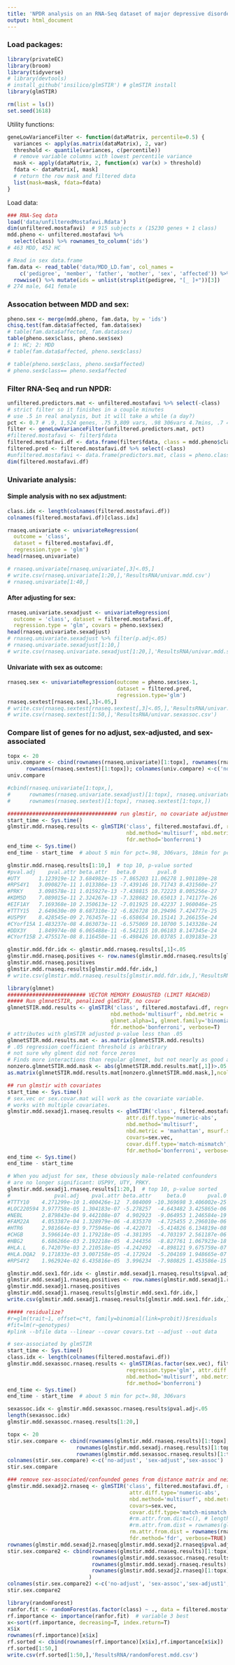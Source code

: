```yaml
---
title: 'NPDR analysis on an RNA-Seq dataset of major depressive disorder'
output: html_document
---
```


### Load packages:

```r
library(privateEC)
library(broom)
library(tidyverse)
# library(devtools)
# install_github('insilico/glmSTIR') # glmSTIR install
library(glmSTIR)

rm(list = ls())
set.seed(1618)
```


Utility functions:

```r
geneLowVarianceFilter <- function(dataMatrix, percentile=0.5) {
  variances <- apply(as.matrix(dataMatrix), 2, var)
  threshold <- quantile(variances, c(percentile))
  # remove variable columns with lowest percentile variance
  mask <- apply(dataMatrix, 2, function(x) var(x) > threshold)
  fdata <- dataMatrix[, mask]
  # return the row mask and filtered data
  list(mask=mask, fdata=fdata)
}
```


Load data:

```r
### RNA-Seq data
load('data/unfilteredMostafavi.Rdata')
dim(unfiltered.mostafavi)  # 915 subjects x (15230 genes + 1 class)
mdd.pheno <- unfiltered.mostafavi %>% 
  select(class) %>% rownames_to_column('ids') 
# 463 MDD, 452 HC

# Read in sex data.frame
fam.data <- read_table('data/MDD_LD.fam', col_names = 
    c('pedigree', 'member', 'father', 'mother', 'sex', 'affected')) %>% 
  rowwise() %>% mutate(ids = unlist(strsplit(pedigree, "[_ ]+"))[3])
# 274 male, 641 female
```


### Assocation between MDD and sex:

```r
pheno.sex <- merge(mdd.pheno, fam.data, by = 'ids')
chisq.test(fam.data$affected, fam.data$sex)
# table(fam.data$affected, fam.data$sex)
table(pheno.sex$class, pheno.sex$sex)
# 1: HC; 2: MDD
# table(fam.data$affected, pheno.sex$class)

# table(pheno.sex$class, pheno.sex$affected)
# pheno.sex$class== pheno.sex$affected
```


### Filter RNA-Seq and run NPDR:

```r
unfiltered.predictors.mat <- unfiltered.mostafavi %>% select(-class)
# strict filter so it finishes in a couple minutes
# use .5 in real analysis, but it will take a while (a day?)
pct <- 0.7 # .9, 1,524 genes, .75 3,809 vars, .98 306vars 4.7mins, .7 4570vars
filter <- geneLowVarianceFilter(unfiltered.predictors.mat, pct)
#filtered.mostafavi <- filter$fdata
filtered.mostafavi.df <- data.frame(filter$fdata, class = mdd.pheno$class)
filtered.pred <- filtered.mostafavi.df %>% select(-class)
#unfiltered.mostafavi <- data.frame(predictors.mat, class = pheno.class)
dim(filtered.mostafavi.df)

```


### Univariate analysis:

#### Simple analysis with no sex adjustment:
```r
class.idx <- length(colnames(filtered.mostafavi.df))
colnames(filtered.mostafavi.df)[class.idx]

rnaseq.univariate <- univariateRegression(
  outcome = 'class', 
  dataset = filtered.mostafavi.df, 
  regression.type = 'glm')
head(rnaseq.univariate)

# rnaseq.univariate[rnaseq.univariate[,3]<.05,]
# write.csv(rnaseq.univariate[1:20,],'ResultsRNA/univar.mdd.csv')
# rnaseq.univariate[1:40,]
```


#### After adjusting for sex:

```r
rnaseq.univariate.sexadjust <- univariateRegression(
  outcome = 'class', dataset = filtered.mostafavi.df, 
  regression.type = 'glm', covars = pheno.sex$sex)
head(rnaseq.univariate.sexadjust)
# rnaseq.univariate.sexadjust %>% filter(p.adj<.05)
# rnaseq.univariate.sexadjust[1:10,]
# write.csv(rnaseq.univariate.sexadjust[1:20,],'ResultsRNA/univar.mdd.sexadjust.csv')
```


#### Univariate with sex as outcome:

```r
rnaseq.sex <- univariateRegression(outcome = pheno.sex$sex-1,
                                   dataset = filtered.pred,
                                   regression.type='glm')
rnaseq.sextest[rnaseq.sex[,3]<.05,]
# write.csv(rnaseq.sextest[rnaseq.sextest[,3]<.05,],'ResultsRNA/univar.sexassoc.csv')
# write.csv(rnaseq.sextest[1:50,],'ResultsRNA/univar.sexassoc.csv')

```


### Compare list of genes for no adjust, sex-adjusted, and sex-associated
```r

topx <- 20
univ.compare <- cbind(rownames(rnaseq.univariate)[1:topx], rownames(rnaseq.univariate.sexadjust)[1:topx],
      rownames(rnaseq.sextest)[1:topx]); colnames(univ.compare) <-c('no-adjust', 'sex-adjust','sex-assoc')
univ.compare

#cbind(rnaseq.univariate[1:topx,],
#      rownames(rnaseq.univariate.sexadjust)[1:topx], rnaseq.univariate.sexadjust[1:topx,],
#      rownames(rnaseq.sextest)[1:topx], rnaseq.sextest[1:topx,])

```

```r
################################### run glmstir, no covariate adjustment
start_time <- Sys.time()
glmstir.mdd.rnaseq.results <- glmSTIR('class', filtered.mostafavi.df, regression.type='glm', attr.diff.type='numeric-abs',
                                      nbd.method='multisurf', nbd.metric = 'manhattan', msurf.sd.frac=0.5,
                                      fdr.method='bonferroni')
end_time <- Sys.time()
end_time - start_time  # about 5 min for pct=.98, 306vars, 18min for pct=.9 and 1524 vars

glmstir.mdd.rnaseq.results[1:10,]  # top 10, p-value sorted
#pval.adj    pval.attr beta.attr   beta.0       pval.0
#UTY      1.123919e-12 3.684982e-15 -7.865203 11.06278 1.901189e-28
#RPS4Y1   3.090827e-11 1.013386e-13 -7.439146 10.71743 8.431560e-27
#PRKY     3.098578e-11 1.015927e-13 -7.438815 10.72223 8.005256e-27
#KDM5D    7.089015e-11 2.324267e-13 -7.328682 10.65013 1.741177e-26
#EIF1AY   7.169368e-10 2.350613e-12 -7.011925 10.42237 1.960046e-25
#TTTY15   2.649630e-09 8.687310e-12 -6.826728 10.29496 7.424777e-25
#USP9Y    8.428545e-09 2.763457e-11 -6.658654 10.15141 3.266155e-24
#CYorf15A 1.483237e-08 4.863073e-11 -6.575069 10.10700 5.143328e-24
#DDX3Y    1.849974e-08 6.065488e-11 -6.542115 10.06183 8.147345e-24
#CYorf15B 2.475517e-08 8.116450e-11 -6.498426 10.03785 1.039183e-23

glmstir.mdd.fdr.idx <- glmstir.mdd.rnaseq.results[,1]<.05
glmstir.mdd.rnaseq.positives <- row.names(glmstir.mdd.rnaseq.results[glmstir.mdd.fdr.idx,]) # reSTIR p.adj<.05
glmstir.mdd.rnaseq.positives
glmstir.mdd.rnaseq.results[glmstir.mdd.fdr.idx,]
# write.csv(glmstir.mdd.rnaseq.results[glmstir.mdd.fdr.idx,],'ResultsRNA/NPDR.mdd.csv')

```




```r
library(glmnet)
######################### VECTOR MEMORY EXHAUSTED (LIMIT REACHED)
##### Run glmnetSTIR, penalized glmSTIR, no covar
glmnetSTIR.mdd.results <- glmSTIR('class', filtered.mostafavi.df, regression.type='glmnet', attr.diff.type='numeric-abs',
                                 nbd.method='multisurf', nbd.metric = 'manhattan', msurf.sd.frac=.5,
                                 glmnet.alpha=1, glmnet.family='binomial',
                                 fdr.method='bonferroni', verbose=T)
# attributes with glmSTIR adjusted p-value less than .05 
glmnetSTIR.mdd.results.mat <- as.matrix(glmnetSTIR.mdd.results)
# .05 regression coefficient threshold is arbitrary
# not sure why glment did not force zeros
# Finds more interactions than regular glmnet, but not nearly as good as regular glmSTIR
nonzero.glmnetSTIR.mdd.mask <- abs(glmnetSTIR.mdd.results.mat[,1])>.05  
as.matrix(glmnetSTIR.mdd.results.mat[nonzero.glmnetSTIR.mdd.mask,],ncol=1)

## run glmstir with covariates
start_time <- Sys.time()
# sex.vec or sex.covar.mat will work as the covariate variable.
# works with multiple covariates. 
glmstir.mdd.sexadj1.rnaseq.results <- glmSTIR('class', filtered.mostafavi.df, regression.type='glm', 
                                      attr.diff.type='numeric-abs', 
                                      nbd.method='multisurf', 
                                      nbd.metric = 'manhattan', msurf.sd.frac=0.5,
                                      covars=sex.vec,                   # works with sex.covar.mat as well
                                      covar.diff.type='match-mismatch', # for categorical covar like sex 
                                      fdr.method='bonferroni', verbose=TRUE)
end_time <- Sys.time()
end_time - start_time

# When you adjust for sex, these obviously male-related confounders
# are no longer significant: USP9Y, UTY, PRKY.
glmstir.mdd.sexadj1.rnaseq.results[1:20,]  # top 10, p-value sorted
#              pval.adj    pval.attr beta.attr     beta.0       pval.0
#TTTY10    4.271299e-10 1.400426e-12  7.084009 -10.369698 3.406002e-25
#LOC220594 3.977758e-05 1.304183e-07 -5.278257  -4.643482 3.425865e-06
#NEBL      2.879843e-04 9.442108e-07  4.902923  -9.064953 1.246584e-19
#FAM22A    4.053387e-04 1.328979e-06 -4.835370  -4.725455 2.296010e-06
#HTR6      2.981664e-03 9.775946e-06 -4.422071  -5.414826 6.134819e-08
#CHGB      3.596614e-03 1.179218e-05 -4.381395  -4.703197 2.561187e-06
#HBG2      6.686266e-03 2.192218e-05  4.244356  -8.827761 1.067923e-18
#HLA.L     6.742079e-03 2.210518e-05 -4.242492  -4.898121 9.675759e-07
#HLA.DQA2  9.171833e-03 3.007158e-05 -4.172924  -5.204169 1.948665e-07
#RPS4Y2    1.962924e-02 6.435816e-05  3.996234  -7.980825 1.453586e-15

glmstir.mdd.sex1.fdr.idx <- glmstir.mdd.sexadj1.rnaseq.results$pval.adj<.05
glmstir.mdd.sexadj1.rnaseq.positives <- row.names(glmstir.mdd.sexadj1.rnaseq.results[glmstir.mdd.sex1.fdr.idx,]) # reSTIR p.adj<.05
glmstir.mdd.sexadj1.rnaseq.positives
glmstir.mdd.sexadj1.rnaseq.results[glmstir.mdd.sex1.fdr.idx,]
write.csv(glmstir.mdd.sexadj1.rnaseq.results[glmstir.mdd.sex1.fdr.idx,],'ResultsRNA/NPDR.mdd.sexadjust.csv')

##### residualize?
#r=glm(trait~1, offset=c*t, family=binomial(link=probit))$residuals
#fit=lm(r~genotypes) 
#plink --bfile data --linear --covar covars.txt --adjust --out data
```

```r
# sex-associated by glmSTIR
start_time <- Sys.time()
class.idx <- length(colnames(filtered.mostafavi.df))
glmstir.mdd.sexassoc.rnaseq.results <- glmSTIR(as.factor(sex.vec), filtered.mostafavi.df[,-class.idx], 
                                      regression.type='glm', attr.diff.type='numeric-abs',
                                      nbd.method='multisurf', nbd.metric = 'manhattan', msurf.sd.frac=0.5,
                                      fdr.method='bonferroni')
end_time <- Sys.time()
end_time - start_time  # about 5 min for pct=.98, 306vars

sexassoc.idx <- glmstir.mdd.sexassoc.rnaseq.results$pval.adj<.05
length(sexassoc.idx)
glmstir.mdd.sexassoc.rnaseq.results[1:20,] 

topx <- 20
stir.sex.compare <- cbind(rownames(glmstir.mdd.rnaseq.results)[1:topx], 
                      rownames(glmstir.mdd.sexadj.rnaseq.results)[1:topx],
                      rownames(glmstir.mdd.sexassoc.rnaseq.results)[1:topx])
colnames(stir.sex.compare) <-c('no-adjust', 'sex-adjust','sex-assoc')
stir.sex.compare

### remove sex-associated/confounded genes from distance matrix and neighborhood calculation 
glmstir.mdd.sexadj2.rnaseq <- glmSTIR('class', filtered.mostafavi.df, regression.type='glm', 
                                       attr.diff.type='numeric-abs', 
                                       nbd.method='multisurf', nbd.metric = 'manhattan', msurf.sd.frac=0.5,
                                       covars=sex.vec,                   # works with sex.covar.mat as well
                                       covar.diff.type='match-mismatch', # for categorical covar like sex
                                       #rm.attr.from.dist=c(), # length=0
                                       #rm.attr.from.dist = rownames(glmstir.mdd.sexassoc.rnaseq.results)[1:topx],
                                       rm.attr.from.dist = rownames(rnaseq.sextest[1:40,]),
                                       fdr.method='fdr', verbose=TRUE)
rownames(glmstir.mdd.sexadj2.rnaseq[glmstir.mdd.sexadj2.rnaseq$pval.adj<.05,]) 
stir.sex.compare2 <- cbind(rownames(glmstir.mdd.rnaseq.results)[1:topx], 
                           rownames(glmstir.mdd.sexassoc.rnaseq.results)[1:topx],
                           rownames(glmstir.mdd.sexadj.rnaseq.results)[1:topx],
                           rownames(glmstir.mdd.sexadj2.rnaseq)[1:topx]
                          )
colnames(stir.sex.compare2) <-c('no-adjust', 'sex-assoc','sex-adjust1','sex-adjust2')
stir.sex.compare2
```

```r
library(randomForest)
ranfor.fit <- randomForest(as.factor(class) ~ ., data = filtered.mostafavi.df) 
rf.importance <- importance(ranfor.fit)  # variable 3 best
x<-sort(rf.importance, decreasing=T, index.return=T)
x$ix
rownames(rf.importance)[x$ix]
rf.sorted <- cbind(rownames(rf.importance)[x$ix],rf.importance[x$ix])
rf.sorted[1:50,]
write.csv(rf.sorted[1:50,],'ResultsRNA/randomForest.mdd.csv')


```

